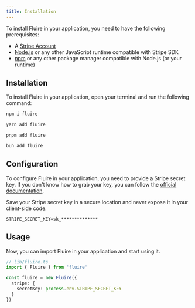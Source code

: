 ```yaml
---
title: Installation
---
```


To install Fluire in your application, you need to have the following 
prerequisites:

- A [Stripe Account](https://stripe.com)
- [Node.js](https://nodejs.org) or any other JavaScript runtime compatible 
with Stripe SDK
- [npm](https://www.npmjs.com) or any other package manager compatible 
with Node.js (or your runtime)

## Installation

To install Fluire in your application, open your terminal and run the following
command:

<CodeGroup>

```bash npm
npm i fluire
```

```bash yarn
yarn add fluire
```

```bash pnpm
pnpm add fluire
```

```bash bun
bun add fluire
```

</CodeGroup>

## Configuration

To configure Fluire in your application, you need to provide a Stripe secret 
key. If you don't know how to grab your key, you can follow the 
[official documentation](https://stripe.com/docs/keys).

Save your Stripe secret key in a secure location and never expose it in your 
client-side code.

```env
STRIPE_SECRET_KEY=sk_**************
```

## Usage

Now, you can import Fluire in your application and start using it.

```typescript
// lib/fluire.ts
import { Fluire } from 'fluire'

const fluire = new Fluire({
  stripe: {
    secretKey: process.env.STRIPE_SECRET_KEY
  }
})
```